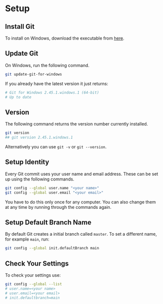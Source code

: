 # Setup

## Install Git

To install on Windows, download the executable from [here](https://git-scm.com/).

## Update Git

On Windows, run the following command.

```bash
git update-git-for-windows
```

::: {.callout-note}
If you already have the latest version it just returns:
```bash
# Git for Windows 2.45.1.windows.1 (64-bit)
# Up to date
```
:::

## Version

The following command returns the version number currently installed.

```bash
git version
## git version 2.45.1.windows.1
```

::: {.callout-note}
Alternatively you can use `git -v` or `git --version`.
:::

## Setup Identity

Every Git commit uses your user name and email address. These can be set up
using the following commands.

```bash
git config --global user.name "<your name>"
git config --global user.email "<your email>"
```

You have to do this only once for any computer. You can also change them at any
time by running through the commands again.

## Setup Default Branch Name

By default Git creates a initial branch called `master`. To set a different
name, for example `main`, run:

```bash
git config --global init.defaultBranch main
```

## Check Your Settings

To check your settings use:

```bash
git config --global --list
# user.name=<your name>
# user.email=<your email>
# init.defaultbranch=main
```
